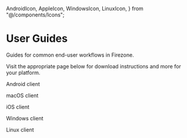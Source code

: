   AndroidIcon,
  AppleIcon,
  WindowsIcon,
  LinuxIcon,
} from "@/components/Icons";

# User Guides

Guides for common end-user workflows in Firezone.

Visit the appropriate page below for download instructions and more for your
platform.

<div class="mt-20 flex justify-between text-center space-x-5">
  <AndroidIcon size={10} href="/kb/user-guides/android-client">
    <p>Android client</p>
  </AndroidIcon>
  <AppleIcon size={10} href="/kb/user-guides/macos-client">
    <p>macOS client</p>
  </AppleIcon>
  <AppleIcon size={10} href="/kb/user-guides/ios-client">
    <p>iOS client</p>
  </AppleIcon>
  <WindowsIcon size={10} href="/kb/user-guides/windows-client">
    <p>Windows client</p>
  </WindowsIcon>
  <LinuxIcon size={10} href="/kb/user-guides/linux-client">
    <p>Linux client</p>
  </LinuxIcon>
</div>
